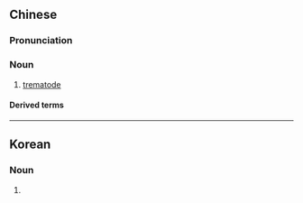 {{also|吸虫}}
==Chinese==
{{zh-forms|s=吸虫}}

===Pronunciation===
{{zh-pron
|m=xīchóng
|c=kap1 cung4
|cat=n
}}

===Noun===
{{zh-noun}}

# {{lb|zh|parasitology}} [[trematode]]

====Derived terms====
{{zh-der|中華肝吸蟲病|廣東住血吸蟲|肝吸蟲|肺吸蟲|血吸蟲|血吸蟲病}}

----

==Korean==
{{ko-hanjatab}}

===Noun===
{{ko-noun|hj|hangeul=흡충}}

# {{hanja form of|흡충|[[trematode]]}}